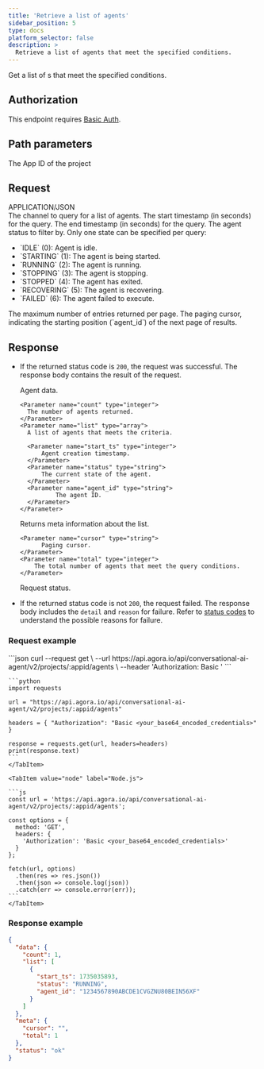 ```yaml
---
title: 'Retrieve a list of agents'
sidebar_position: 5
type: docs
platform_selector: false
description: >
  Retrieve a list of agents that meet the specified conditions.
---
```





<RestAPILayout>
  <LeftColumn
    title={frontMatter.title}
    method="GET"
    endpoint="https://api.agora.io/api/conversational-ai-agent/v2/projects/{appid}/agents"
  >

Get a list of <Vpd k="AGENT" />s that meet the specified conditions.

## Authorization 

This endpoint requires [Basic Auth](../rest-api/restful-authentication).

## Path parameters

<PathParameter name="appid" type="string" required={true}>
The App ID of the project
</PathParameter>

## Request

<div class="api-mime-type">APPLICATION/JSON</div>

<ParameterList title="BODY">
  <Parameter name="channel" type="string" required={false}>
    The channel to query for a list of agents.
  </Parameter>
  <Parameter name="from_time" type="number" required={false} defaultValue="2 hours ago">
    The start timestamp (in seconds) for the query.
  </Parameter>
    <Parameter name="to_time" type="number" required={false} defaultValue="Current time">
    The end timestamp (in seconds) for the query. 
  </Parameter>
  <Parameter 
    name="status" 
    type="string" 
    required={false}
    possibleValues="IDLE, STARTING, RUNNING, STOPPING, STOPPED, RECOVERING, FAILED"
  >
    The agent status to filter by. Only one state can be specified per query:
    <ul>
      <li>`IDLE` (0): Agent is idle.</li>
      <li>`STARTING` (1): The agent is being started.</li>
      <li>`RUNNING` (2): The agent is running.</li>
      <li>`STOPPING` (3): The agent is stopping.</li>
      <li>`STOPPED` (4): The agent has exited.</li>
      <li>`RECOVERING` (5): The agent is recovering.</li>
      <li>`FAILED` (6): The agent failed to execute.</li>
    </ul>
  </Parameter>
  <Parameter name="limit" type="string" required={false} defaultValue="20">
  The maximum number of entries returned per page.
  </Parameter>
  <Parameter name="cursor" type="string" required={false}>
  The paging cursor, indicating the starting position (`agent_id`) of the next page of results.
  </Parameter>
</ParameterList>

## Response

- If the returned status code is `200`, the request was successful. The response body contains the result of the request.

  <ParameterList title="OK">
    <Parameter name="data" type="object">
      Agent data.

      <Parameter name="count" type="integer">
      	The number of agents returned.
      </Parameter>
      <Parameter name="list" type="array">
      	A list of agents that meets the criteria.

        <Parameter name="start_ts" type="integer">
      		Agent creation timestamp.
        </Parameter>
        <Parameter name="status" type="string">
      		The current state of the agent.
        </Parameter>
        <Parameter name="agent_id" type="string">
      			The agent ID.
        </Parameter>                
      </Parameter>
    </Parameter>
    
    <Parameter name="meta" type="object">
      Returns meta information about the list.

      <Parameter name="cursor" type="string">
        	Paging cursor.
      </Parameter>
      <Parameter name="total" type="integer">
          The total number of agents that meet the query conditions.
      </Parameter>       
    </Parameter>
    
    <Parameter name="status" type="string">
    Request status.
    </Parameter> 
  </ParameterList>

- If the returned status code is not `200`, the request failed. The response body includes the `detail` and `reason` for failure. Refer to [status codes](../rest-api/reference#response-status-codes) to understand the possible reasons for failure.
      
</LeftColumn>

<RightColumn>

  ### Request example

  <Tabs groupId="code-examples">
    <TabItem value="curl" label="curl" default>
      ```json
      curl --request get \
        --url https://api.agora.io/api/conversational-ai-agent/v2/projects/:appid/agents \
        --header 'Authorization: Basic <credentials>'
      ```
    </TabItem>
    <TabItem value="python" label="Python">

    ```python
    import requests

    url = "https://api.agora.io/api/conversational-ai-agent/v2/projects/:appid/agents"

    headers = { "Authorization": "Basic <your_base64_encoded_credentials>" }

    response = requests.get(url, headers=headers)
    print(response.text)
    ```
    </TabItem>

    <TabItem value="node" label="Node.js">

    ```js
    const url = 'https://api.agora.io/api/conversational-ai-agent/v2/projects/:appid/agents';

    const options = {
      method: 'GET',
      headers: {
        'Authorization': 'Basic <your_base64_encoded_credentials>'
      }
    };

    fetch(url, options)
      .then(res => res.json())
      .then(json => console.log(json))
      .catch(err => console.error(err));
    ```
    </TabItem>
  </Tabs>

  ### Response example

  ```json
  {
    "data": {
      "count": 1,
      "list": [
        {
          "start_ts": 1735035893,
          "status": "RUNNING",
          "agent_id": "1234567890ABCDE1CVGZNU80BEIN56XF"
        }
      ]
    },
    "meta": {
      "cursor": "",
      "total": 1
    },
    "status": "ok"
  }
  ```

  </RightColumn>
</RestAPILayout>